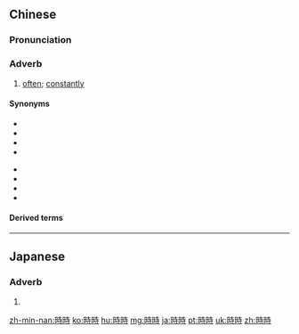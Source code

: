 {{also|时时}}
==Chinese==
{{zh-forms|s=时时}}

===Pronunciation===
{{zh-pron
|m=shíshí
|c=si4 si4
|h=pfs=sṳ̀-sṳ̀
|cat=adv
}}

===Adverb===
{{zh-adv}}

# [[often]]; [[constantly]]

====Synonyms====
{{rel-top|synonyms of 時時}}
* {{zh-l|常常}}
* {{zh-l|多次}}
* {{zh-l|經常}}
* {{zh-l|累次|tr=lěicì}}
{{rel-mid}}
* {{zh-l|屢次三番|tr=lǚcìsānfān}}
* {{zh-l|每每}}
* {{zh-l|時常}}
* {{zh-l|往往}}
{{rel-bottom}}

====Derived terms====
{{zh-der|時時刻刻}}

{{zh-cat|Intermediate}}

----

==Japanese==
{{ja-kanjitab|とき|とき|k2=どき|yomi=k}}

===Adverb===
{{ja-pos|adverb|ときどき}}

# {{alternative form of|時々|lang=ja}}

[[zh-min-nan:時時]]
[[ko:時時]]
[[hu:時時]]
[[mg:時時]]
[[ja:時時]]
[[pt:時時]]
[[uk:時時]]
[[zh:時時]]
